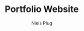 ---
title: Portfolio Website
summary: Portfolio website gemaakt met NextJs en MDX.
image: /images/projects/next-mdx-portfolio.jpg
author: 'Niels Plug'
publishedAt: "2025-06-08T12:00:00Z"
updatedAt: "2024-06-08T12:30:00Z"
---